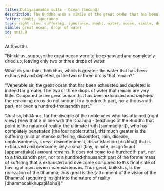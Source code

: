 ```yaml
---
title: Dutiyasamudda sutta - Ocean (Second)
description: The Buddha uses a simile of the great ocean that has been exhausted and depleted to illustrate the extent of suffering that is exhausted and overcome by a disciple of the noble ones who has attained right view.
fetter: doubt, ignorance
tags: right view, suffering, ignorance, doubt, water, ocean, simile, dukkha, sn, sn12-21, sn13
simile: great ocean, drops of water
id: sn13.8
---
```


At Sāvatthi.

"Bhikkhus, suppose the great ocean were to be exhausted and completely dried up, leaving only two or three drops of water.

What do you think, bhikkhus, which is greater: the water that has been exhausted and depleted, or the two or three drops that remain?"

"Venerable sir, the great ocean that has been exhausted and depleted is indeed far greater. The two or three drops of water that remain are very little. Compared to the great ocean that has been exhausted and depleted, the remaining drops do not amount to a hundredth part, nor a thousandth part, nor even a hundred-thousandth part."

"Just so, bhikkhus, for the disciple of the noble ones who has attained \{right view} (view that is in line with the Dhamma - teachings of the Buddha that point to the nature of reality, the ultimate truth [sammādiṭṭhi]), who has completely penetrated [the four noble truths], this much greater is the suffering (mild or intense suffering, discomfort, pain, disease, unpleasantness, stress, discontentment, dissatisfaction [dukkha]) that is exhausted and overcome; only a small (tiny, minute, insignificant [appamattaka]) amount remains. It does not come to a hundredth part, nor to a thousandth part, nor to a hundred-thousandth part of the former mass of suffering that is exhausted and overcome compared to this final state of having at most seven more existences. Thus great, bhikkhus, is the realization of the Dhamma; thus great is the \{attainment of the vision of the Dhamma} (acquiring insight into the nature of reality [dhammacakkhupaṭilābha])."